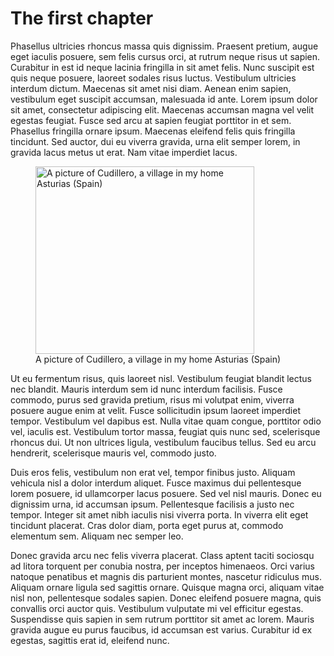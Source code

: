 # The first chapter

Phasellus ultricies rhoncus massa quis dignissim. Praesent pretium, augue eget iaculis posuere, sem felis cursus orci, at rutrum neque risus ut sapien. Curabitur in est id neque lacinia fringilla in sit amet felis. Nunc suscipit est quis neque posuere, laoreet sodales risus luctus. Vestibulum ultricies interdum dictum. Maecenas sit amet nisi diam. Aenean enim sapien, vestibulum eget suscipit accumsan, malesuada id ante. Lorem ipsum dolor sit amet, consectetur adipiscing elit. Maecenas accumsan magna vel velit egestas feugiat. Fusce sed arcu at sapien feugiat porttitor in et sem. Phasellus fringilla ornare ipsum. Maecenas eleifend felis quis fringilla tincidunt. Sed auctor, dui eu viverra gravida, urna elit semper lorem, in gravida lacus metus ut erat. Nam vitae imperdiet lacus.

![A picture of Cudillero, a village in my home Asturias (Spain)](../img/cudillero.jpg){#fig-cudillero width=350 height=300}

Ut eu fermentum risus, quis laoreet nisl. Vestibulum feugiat blandit lectus nec blandit. Mauris interdum sem id nunc interdum facilisis. Fusce commodo, purus sed gravida pretium, risus mi volutpat enim, viverra posuere augue enim at velit. Fusce sollicitudin ipsum laoreet imperdiet tempor. Vestibulum vel dapibus est. Nulla vitae quam congue, porttitor odio vel, iaculis est. Vestibulum tortor massa, feugiat quis nunc sed, scelerisque rhoncus dui. Ut non ultrices ligula, vestibulum faucibus tellus. Sed eu arcu hendrerit, scelerisque mauris vel, commodo justo.

Duis eros felis, vestibulum non erat vel, tempor finibus justo. Aliquam vehicula nisl a dolor interdum aliquet. Fusce maximus dui pellentesque lorem posuere, id ullamcorper lacus posuere. Sed vel nisl mauris. Donec eu dignissim urna, id accumsan ipsum. Pellentesque facilisis a justo nec tempor. Integer sit amet nibh iaculis nisi viverra porta. In viverra elit eget tincidunt placerat. Cras dolor diam, porta eget purus at, commodo elementum sem. Aliquam nec semper leo.

Donec gravida arcu nec felis viverra placerat. Class aptent taciti sociosqu ad litora torquent per conubia nostra, per inceptos himenaeos. Orci varius natoque penatibus et magnis dis parturient montes, nascetur ridiculus mus. Aliquam ornare ligula sed sagittis ornare. Quisque magna orci, aliquam vitae nisl non, pellentesque sodales sapien. Donec eleifend posuere magna, quis convallis orci auctor quis. Vestibulum vulputate mi vel efficitur egestas. Suspendisse quis sapien in sem rutrum porttitor sit amet ac lorem. Mauris gravida augue eu purus faucibus, id accumsan est varius. Curabitur id ex egestas, sagittis erat id, eleifend nunc.



